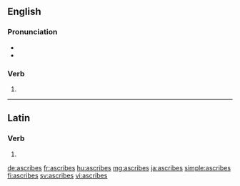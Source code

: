 ==English==

===Pronunciation===
* {{IPA|/əˈskraɪbz/|lang=en}}
* {{rhymes|aɪbz|lang=en}}

===Verb===
{{head|en|verb form}}

# {{en-third-person singular of|ascribe}}

----

==Latin==

===Verb===
{{la-verb-form|āscrībēs}}

# {{inflection of|āscrībō||2|s|futr|actv|indc|lang=la}}

[[de:ascribes]]
[[fr:ascribes]]
[[hu:ascribes]]
[[mg:ascribes]]
[[ja:ascribes]]
[[simple:ascribes]]
[[fi:ascribes]]
[[sv:ascribes]]
[[vi:ascribes]]